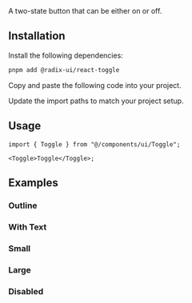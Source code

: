 
<Title>Toggle</Title>
<Description>A two-state button that can be either on or off.</Description>
<ComponentPreview id="toggle" />

## Installation
<Steps>

<StepTitle>Install the following dependencies:</StepTitle>
<StepContent>
```bash
pnpm add @radix-ui/react-toggle
```
</StepContent>

<StepTitle>Copy and paste the following code into your project.</StepTitle>
<StepContent>
<FileSource id="toggle" />
</StepContent>

<StepTitle>Update the import paths to match your project setup.</StepTitle>

</Steps>

## Usage
```tsx
import { Toggle } from "@/components/ui/Toggle";
```
```tsx
<Toggle>Toggle</Toggle>;
```

## Examples

### Outline
<ComponentPreview id="toggleOutline" />

### With Text
<ComponentPreview id="toggleWithText" />

### Small
<ComponentPreview id="toggleSmall" />

### Large
<ComponentPreview id="toggleLarge" />

### Disabled
<ComponentPreview id="toggleDisabled" />

<Footer previousLabel="Toast" previousHref="/docs/components/primitives/toast" nextLabel="Toggle Group" nextHref="/docs/components/primitives/toggle-group" />
